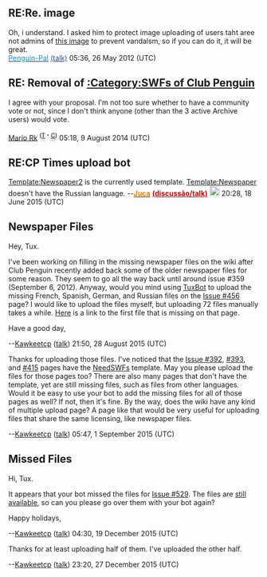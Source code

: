==RE:Re. image==
Oh, i understand. I asked him to protect image uploading of users taht aree not admins of [[:File:Logo.png|this image]] to prevent vandalsm, so if you can do it, it will  be great.<br/>
[[user:Penguin-Pal|<font color="0e92cf">Penguin-Pal</font>]] [[user talk:Penguin-Pal|<font color="2e47aa">(talk)</font>]] 05:36, 26 May 2012 (UTC)

== RE: Removal of [[:Category:SWFs of Club Penguin]]  ==

I agree with your proposal. I'm not too sure whether to have a community vote or not, since I don't think anyone (other than the 3 active Archive users) would vote.

[[User:Mario Rk|Mario Rk]] <sup><span style="color:; text-shadow:grey 0 4px 4px;">(</span>[[User talk:Mario Rk|<span style="color:; text-shadow:grey 0 4px 4px;">T</span>]] <span style="color:; text-shadow:grey 0 4px 4px;">'''<big>·</big>'''</span> [[Special:Contributions/Mario_Rk|<span style="color:; text-shadow:grey 0 4px 4px;">C</span>]]<span style="color:; text-shadow:grey 0 4px 4px;">)</span></sup> 05:18, 9 August 2014 (UTC)

== RE:CP Times upload bot ==

[[Template:Newspaper2]] is the currently used template. [[Template:Newspaper]] doesn't have the Russian language. --[[User:Juca|<span style="color:#ff7c00;"><b>Juca</b></span>]] [[User talk:Juca|<span style="color:#c00000;"><b>(discussão/talk)</b></span>]] [[File:Penguinguitar.png|link=Special:Contributions/Juca|20px]] 20:28, 18 June 2015 (UTC)

== Newspaper Files ==

Hey, Tux.

I've been working on filling in the missing newspaper files on the wiki after Club Penguin recently added back some of the older newspaper files for some reason. They seem to go all the way back until around issue #359 (September 6, 2012). Anyway, would you mind using [[User:TuxBot|TuxBot]] to upload the missing French, Spanish, German, and Russian files on the [[Club Penguin Times/456|Issue #456]] page? I would like to upload the files myself, but uploading 72 files manually takes a while. [http://media1.clubpenguin.com/play/v2/content/local/fr/news/papers/20140716/content/front/header.swf Here] is a link to the first file that is missing on that page.

Have a good day,

--[[User:Kawkeetcp|Kawkeetcp]] ([[User talk:Kawkeetcp|talk]]) 21:50, 28 August 2015 (UTC)

Thanks for uploading those files. I've noticed that the [[Club Penguin Times/392|Issue #392]], [[Club Penguin Times/393|#393]], and [[Club Penguin Times/415|#415]] pages have the [[Template:NeedSWFs|NeedSWFs]] template. May you please upload the files for those pages too? There are also many pages that don't have the template, yet are still missing files, such as files from other languages. Would it be easy to use your bot to add the missing files for all of those pages as well? If not, then it's fine. By the way, does the wiki have any kind of multiple upload page? A page like that would be very useful for uploading files that share the same licensing, like newspaper files.

--[[User:Kawkeetcp|Kawkeetcp]] ([[User talk:Kawkeetcp|talk]]) 05:47, 1 September 2015 (UTC)

== Missed Files ==

Hi, Tux.

It appears that your bot missed the files for [[Club Penguin Times/529|Issue #529]]. The files are [http://media1.clubpenguin.com/play/v2/content/local/en/news/papers/20151209/config.xml still available], so can you please go over them with your bot again?

Happy holidays,

--[[User:Kawkeetcp|Kawkeetcp]] ([[User talk:Kawkeetcp|talk]]) 04:30, 19 December 2015 (UTC)

Thanks for at least uploading half of them. I've uploaded the other half.

--[[User:Kawkeetcp|Kawkeetcp]] ([[User talk:Kawkeetcp|talk]]) 23:20, 27 December 2015 (UTC)
